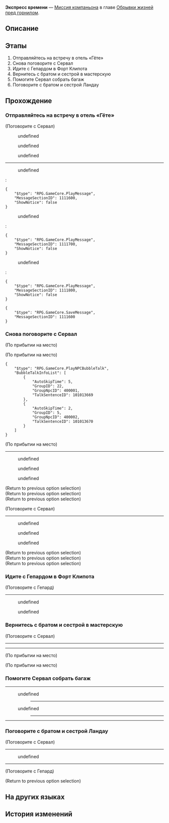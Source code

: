 {{Дополнить|Диалоги.}}
{{Миссия Инфобокс
|id              = 2011402
|Название        = 
|Изображение     = Миссия Освоения Экспресс времени.png
|Тип             = Миссия компаньона
|События         = 
|Глава           = Обрывки жизней пред горнилом
|Условия         = Завершена [[Миссия Освоения]] ''[[Тишина галактики]]''
|Персонажи       = Гепард; Первопроходец; Сервал
|СтартЛокация    = Административный район
|Мир             = Ярило-VI
|Локации         = Административный район
|Предыдущая      = 
|Следующая       = 
|Награды         = Опыт Освоения*350; Звёздный нефрит*60; Путеводитель путешественника*2; Рецепт: Одноразовая кинетическая рука*1 { text = Рецепт: Одноразовая кинетическая рука }; Shield (Item)*200; Кредиты*25 000
}}
'''Экспресс времени''' — [[Миссия компаньона]] в главе [[Обрывки жизней пред горнилом]].

==Описание==
{{Описание|Сервал решает покинуть заснеженный город и сесть на экспресс, чтобы исследовать глубины космоса. Получит ли она желаемое?}}

==Этапы==
# Отправляйтесь на встречу в отель «Гёте»
# Снова поговорите с Сервал
# Идите с Гепардом в Форт Клипота
# Вернитесь с братом и сестрой в мастерскую
# Помогите Сервал собрать багаж
# Поговорите с братом и сестрой Ландау

==Прохождение==
{{Дополнить}}

{{Диалог Конец}}

===Отправляйтесь на встречу в отель «Гёте»===
{{Описание миссии|локация=Вестибюль отеля|Сервал под неубедительным предлогом приглашает вас на послеобеденный чай в отель «Гёте». Но, как говорится, «бесплатный кофе только в мышеловке» - и вы сразу же понимаете, что это нечто большее, чем кажется на первый взгляд.<br />Но всё равно стоит сходить и поговорить с Сервал в отеле «Гёте» - в конце концов, кто отказывается от бесплатного кофе? И вообще, Сервал - одна из немногих твоих друзей в Белобоге, не так ли?}}
{{Диалог Начало}}

;(Поговорите с Сервал)
<!--Unknown TalkSentence: 101013601-->
<!--Unknown TalkSentence: 101013602-->
:{{Диалог|Стрелка}} undefined
:<!--Unknown TalkSentence: 101013604-->
:<!--Unknown TalkSentence: 101013611-->
:<!--Unknown TalkSentence: 101013612-->
:{{Диалог|Стрелка}} undefined
:<!--Unknown TalkSentence: 101013606-->
:<!--Unknown TalkSentence: 101013611-->
:<!--Unknown TalkSentence: 101013612-->
:{{Диалог|Стрелка}} undefined
:<!--Unknown TalkSentence: 101013608-->
:<!--Unknown TalkSentence: 101013609-->
:<!--Unknown TalkSentence: 101013610-->
:<!--Unknown TalkSentence: 101013611-->
:<!--Unknown TalkSentence: 101013612-->
<!--Unknown TalkSentence: 101013604-->
<!--Unknown TalkSentence: 101013611-->
<!--Unknown TalkSentence: 101013612-->
----
<!--Unknown TalkSentence: 101013660-->
<!--Unknown TalkSentence: 101013661-->
<!--Unknown TalkSentence: 101013662-->
:{{Диалог|Стрелка}} undefined
:<!--Unknown TalkSentence: 101013664-->
:<pre>{
	"$type": "RPG.GameCore.PlayMessage",
	"MessageSectionID": 1111600,
	"ShowNotice": false
}</pre>
:{{Диалог|Стрелка}} undefined
:<!--Unknown TalkSentence: 101013666-->
:<pre>{
	"$type": "RPG.GameCore.PlayMessage",
	"MessageSectionID": 1111700,
	"ShowNotice": false
}</pre>
:{{Диалог|Стрелка}} undefined
:<!--Unknown TalkSentence: 101013668-->
:<pre>{
	"$type": "RPG.GameCore.PlayMessage",
	"MessageSectionID": 1111800,
	"ShowNotice": false
}</pre>
<pre>{
	"$type": "RPG.GameCore.SaveMessage",
	"MessageSectionID": 1111600
}</pre>
{{Диалог Конец}}

===Снова поговорите с Сервал===
{{Описание миссии|локация=Мастерская «Незимье»|Вы поговорили с экипажем Звёздного экспресса по поводу просьбы Сервал, и они согласились. Сообщите Сервал хорошие новости!}}
{{Диалог Начало}}
;(По прибытии на место)

;(По прибытии на место)
<pre>{
	"$type": "RPG.GameCore.PlayNPCBubbleTalk",
	"BubbleTalkInfoList": [
		{
			"AutoSkipTime": 5,
			"GroupID": 22,
			"GroupNpcID": 400001,
			"TalkSentenceID": 101013669
		},
		{
			"AutoSkipTime": 2,
			"GroupID": 5,
			"GroupNpcID": 400002,
			"TalkSentenceID": 101013670
		}
	]
}</pre>

;(По прибытии на место)
----
<!--Unknown TalkSentence: 101013671-->
<!--Unknown TalkSentence: 101013672-->
:{{Диалог|Стрелка}} undefined
:{{Диалог|Стрелка}} undefined
:<!--Unknown TalkSentence: 101013675-->
:{{Диалог|Стрелка}} undefined
:<!--Unknown TalkSentence: 101013677-->
<!--Unknown TalkSentence: 101013678-->
<!--Unknown TalkSentence: 101013679-->
;(Return to previous option selection)
;(Return to previous option selection)
;(Return to previous option selection)

;(Поговорите с Сервал)
----
<!--Unknown TalkSentence: 101013671-->
<!--Unknown TalkSentence: 101013672-->
:{{Диалог|Стрелка}} undefined
:{{Диалог|Стрелка}} undefined
:<!--Unknown TalkSentence: 101013675-->
:{{Диалог|Стрелка}} undefined
:<!--Unknown TalkSentence: 101013677-->
<!--Unknown TalkSentence: 101013678-->
<!--Unknown TalkSentence: 101013679-->
;(Return to previous option selection)
;(Return to previous option selection)
;(Return to previous option selection)
{{Диалог Конец}}

===Идите с Гепардом в Форт Клипота===
{{Описание миссии|локация=Административный район|Прибыв в мастерскую, вы обнаружите, что Сервал боится, что не получит желаемого - новая Верховная хранительница Форта Клипота Броня призывает её обратно в армию, чтобы внести свой вклад в создание Среброгривых Стражей.<br />Сервал не в силах противостоять вам и Гепарду, поэтому обиженно уходит одна, чтобы разобраться с Верховной хранительницей, а её встревоженный брат явно обеспокоен её состоянием.<br />Было бы разумно последовать за Гепардом в Форт Клипота и посмотреть, как сложились их дела.}}
{{Диалог Начало}}

;(Поговорите с Гепард)
<!--Unknown TalkSentence: 101013719-->
:{{tx}}
----
<!--Unknown TalkSentence: 101013739-->
<!--Unknown TalkSentence: 101013740-->
<!--Unknown TalkSentence: 101013741-->
<!--Unknown TalkSentence: 101013742-->
:{{Диалог|Стрелка}} undefined
:<!--Unknown TalkSentence: 101013744-->
:<!--Unknown TalkSentence: 101013748-->
:<!--Unknown TalkSentence: 101013749-->
:<!--Unknown TalkSentence: 101013750-->
:{{Диалог|Стрелка}} undefined
:<!--Unknown TalkSentence: 101013746-->
:<!--Unknown TalkSentence: 101013747-->
:<!--Unknown TalkSentence: 101013748-->
:<!--Unknown TalkSentence: 101013749-->
:<!--Unknown TalkSentence: 101013750-->
<!--Unknown TalkSentence: 101013744-->
<!--Unknown TalkSentence: 101013748-->
<!--Unknown TalkSentence: 101013749-->
<!--Unknown TalkSentence: 101013750-->
{{Диалог Конец}}

===Вернитесь с братом и сестрой в мастерскую===
{{Описание миссии|локация=Мастерская «Незимье»|После разговора вы понимаете истинные намерения Брони - она передала Сервал некую реликвию Коколии.<br />Эта электрогитара, выглядящая очень броско, похоже, имеет какое-то отношение к прошлому Сервал и Коколии. Единственный способ услышать рассказ Сервал - вернуться в мастерскую.}}
{{Диалог Начало}}

;(Поговорите с Сервал)
----
<!--Unknown TalkSentence: 101013764-->
<!--Unknown TalkSentence: 101013765-->
<!--Unknown TalkSentence: 101013766-->
<!--Unknown TalkSentence: 101013767-->
<!--Unknown TalkSentence: 101013768-->
<!--Unknown TalkSentence: 101013769-->
<!--Unknown TalkSentence: 101013770-->
----
;(По прибытии на место)

;(По прибытии на место)
<!--Unknown TalkSentence: 101013759-->
<!--Unknown TalkSentence: 101013760-->
<!--Unknown TalkSentence: 101013761-->
<!--Unknown TalkSentence: 101013762-->
<!--Unknown TalkSentence: 101013763-->
{{Диалог Конец}}

===Помогите Сервал собрать багаж===
{{Описание миссии|локация=Мастерская «Незимье»|В мастерской всегда чувствуешь себя как дома. И это тёплое чувство особенно сильно, когда вы готовы собрать вещи и уехать отсюда без оглядки.<br />Но это только ваши личные домыслы... А что думает Сервал? Пожалуй, только она знает наверняка.<br />Но, в конце концов, это не ваше дело. Пока что лучше остаться с ней и помочь ей собрать вещи.}}
{{Диалог Начало}}

----
<!--Unknown TalkSentence: 101013826-->
<!--Unknown TalkSentence: 101013827-->
<!--Unknown TalkSentence: 101013828-->
<!--Unknown TalkSentence: 101013829-->
:{{Диалог|Стрелка}} undefined
:<!--Unknown TalkSentence: 101013831-->
:<!--Unknown TalkSentence: 101013836-->
::----
:{{Диалог|Стрелка}} undefined
:<!--Unknown TalkSentence: 101013833-->
:<!--Unknown TalkSentence: 101013834-->
:<!--Unknown TalkSentence: 101013835-->
:<!--Unknown TalkSentence: 101013836-->
::----
<!--Unknown TalkSentence: 101013831-->
<!--Unknown TalkSentence: 101013836-->
----
<!--Unknown TalkSentence: 101013837-->
{{Диалог Конец}}

===Поговорите с братом и сестрой Ландау===
{{Описание миссии|локация=Мастерская «Незимье»|Чемоданы Сервал уже собраны. Узнайте, что она и её любимый брат планируют делать дальше.}}
{{Диалог Начало}}

;(Поговорите с Сервал)
----
<!--Unknown TalkSentence: 101013838-->
<!--Unknown TalkSentence: 101013839-->
<!--Unknown TalkSentence: 101013840-->
<!--Unknown TalkSentence: 101013841-->
<!--Unknown TalkSentence: 101013842-->
<!--Unknown TalkSentence: 101013843-->
<!--Unknown TalkSentence: 101013844-->
<!--Unknown TalkSentence: 101013845-->
<!--Unknown TalkSentence: 101013846-->
<!--Unknown TalkSentence: 101013847-->
<!--Unknown TalkSentence: 101013848-->
<!--Unknown TalkSentence: 101013849-->
<!--Unknown TalkSentence: 101013850-->
<!--Unknown TalkSentence: 101013851-->
<!--Unknown TalkSentence: 101013852-->
<!--Unknown TalkSentence: 101013853-->
:{{Диалог|Стрелка}} undefined
<!--Unknown TalkSentence: 101013855-->
<!--Unknown TalkSentence: 101013856-->
<!--Unknown TalkSentence: 101013857-->
----

;(Поговорите с Гепард)
<!--Unknown TalkSentence: 101013858-->
;(Return to previous option selection)
{{Диалог Конец}}

==На других языках==
{{На других языках
|en   = Time Express
|zhs  = 时光列车
|zht  = 時光列車
|ja   = 時間列車
|ko   = 시간 열차
|es   = El tren del tiempo
|fr   = L'Express temporel
|ru   = Экспресс времени
|th   = รถไฟแห่งกาลเวลา
|vi   = Đội Tàu Thời Gian
|de   = Zeit-Express
|id   = Kereta Waktu
|pt   = Expresso do Tempo
}}

==История изменений==
{{История изменений|2.7}}
